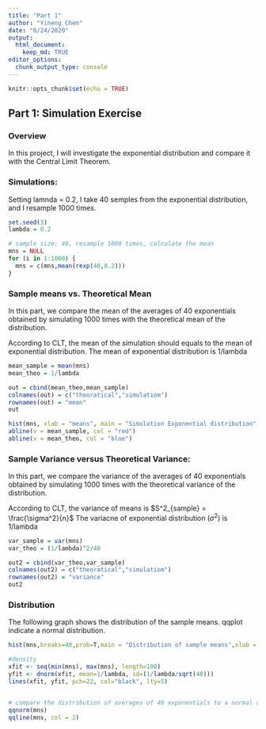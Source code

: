 ```yaml
---
title: "Part 1"
author: "Yineng Chen"
date: "6/24/2020"
output: 
  html_document:
    keep_md: TRUE
editor_options: 
  chunk_output_type: console
---
```


```r
knitr::opts_chunk$set(echo = TRUE)
```

## Part 1: Simulation Exercise

### Overview

In this project, I will investigate the exponential distribution and compare it with the Central Limit Theorem.

### Simulations:

Setting lamnda = 0.2, I take 40 semples from the exponential distribution, and I resample 1000 times.

```r
set.seed(3)
lambda = 0.2

# sample size: 40, resample 1000 times, calculate the mean
mns = NULL
for (i in 1:1000) {
  mns = c(mns,mean(rexp(40,0.2)))
} 

```

### Sample means vs. Theoretical Mean

In this part, we compare the mean of the averages of 40 exponentials obtained by simulating 1000 times with the theoretical mean of the distribution.

According to CLT, the mean of the simulation should equals to the mean of exponential distribution. The mean of exponential distribution is 1/lambda 

```r

mean_sample = mean(mns)
mean_theo = 1/lambda

out = cbind(mean_theo,mean_sample)
colnames(out) = c("theoratical","simulatiom")
rownames(out) = "mean"
out

hist(mns, xlab = "means", main = "Simulation Exponential distribution")
abline(v = mean_sample, col = "red")
abline(v = mean_theo, col = "blue")
```

### Sample Variance versus Theoretical Variance: 

In this part, we compare the variance of the averages of 40 exponentials obtained by simulating 1000 times with the theoretical variance of the distribution.

According to CLT, the variance of means is $S^2_{sample} = \frac{\sigma^2}{n}$
The variacne of exponential distribution ($\sigma^2$) is 1/lambda

```r
var_sample = var(mns)
var_theo = (1/lambda)^2/40

out2 = cbind(var_theo,var_sample)
colnames(out2) = c("theoratical","simulatiom")
rownames(out2) = "variance"
out2
```

### Distribution

The following graph shows the distribution of the sample means. qqplot indicate a normal distribution.

```r

hist(mns,breaks=40,prob=T,main = "Distribution of sample means",xlab = "means",ylab="density")

#density
xfit <- seq(min(mns), max(mns), length=100)
yfit <- dnorm(xfit, mean=1/lambda, sd=(1/lambda/sqrt(40)))
lines(xfit, yfit, pch=22, col="black", lty=5)


# compare the distribution of averages of 40 exponentials to a normal distribution with qqplot
qqnorm(mns)
qqline(mns, col = 2)
```




